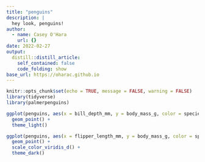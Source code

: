 ```yaml
---
title: "penguins"
description: |
  hey look, penguins!
author:
  - name: Casey O'Hara
    url: {}
date: 2022-02-27
output:
  distill::distill_article:
    self_contained: false
    code_folding: show
base_url: https://oharac.github.io
---
```



```r
knitr::opts_chunk$set(echo = TRUE, message = FALSE, warning = FALSE)
library(tidyverse)
library(palmerpenguins)
```


```r
ggplot(penguins, aes(x = bill_depth_mm, y = body_mass_g, color = species)) +
  geom_point() +
  theme_light()
```

```r
ggplot(penguins, aes(x = flipper_length_mm, y = body_mass_g, color = species)) +
  geom_point() +
  scale_color_viridis_d() +
  theme_dark()
```
